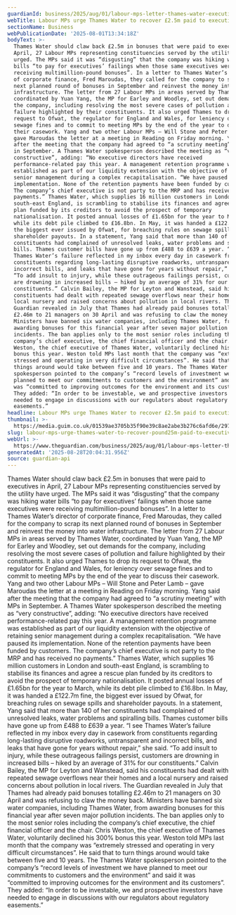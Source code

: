 ```yaml
---
guardianId: business/2025/aug/01/labour-mps-letter-thames-water-executive-bonuses
webTitle: Labour MPs urge Thames Water to recover £2.5m paid to executives in April
sectionName: Business
webPublicationDate: '2025-08-01T13:34:18Z'
bodyText: >-
  Thames Water should claw back £2.5m in bonuses that were paid to executives in
  April, 27 Labour MPs representing constituencies served by the utility have
  urged. The MPs said it was “disgusting” that the company was hiking water
  bills “to pay for executives’ failings when those same executives were
  receiving multimillion-pound bonuses”. In a letter to Thames Water’s director
  of corporate finance, Fred Maroudas, they called for the company to scrap its
  next planned round of bonuses in September and reinvest the money into water
  infrastructure. The letter from 27 Labour MPs in areas served by Thames Water,
  coordinated by Yuan Yang, the MP for Earley and Woodley, set out demands for
  the company, including resolving the most severe cases of pollution and
  failure highlighted by their constituents. It also urged Thames to drop its
  request to Ofwat, the regulator for England and Wales, for leniency over
  sewage fines and to commit to meeting MPs by the end of the year to discuss
  their casework. Yang and two other Labour MPs – Will Stone and Peter Lamb –
  gave Maroudas the letter at a meeting in Reading on Friday morning. Yang said
  after the meeting that the company had agreed to “a scrutiny meeting” with MPs
  in September. A Thames Water spokesperson described the meeting as “very
  constructive”, adding: “No executive directors have received
  performance-related pay this year. A management retention programme was
  established as part of our liquidity extension with the objective of retaining
  senior management during a complex recapitalisation. “We have paused its
  implementation. None of the retention payments have been funded by customers.
  The company’s chief executive is not party to the MRP and has received no
  payments.” Thames Water, which supplies 16 million customers in London and
  south-east England, is scrambling to stabilise its finances and agree a rescue
  plan funded by its creditors to avoid the prospect of temporary
  nationalisation. It posted annual losses of £1.65bn for the year to March,
  while its debt pile climbed to £16.8bn. In May, it was handed a £122.7m fine,
  the biggest ever issued by Ofwat, for breaching rules on sewage spills and
  shareholder payouts. In a statement, Yang said that more than 140 of her
  constituents had complained of unresolved leaks, water problems and spiralling
  bills. Thames customer bills have gone up from £488 to £639 a year. “I see
  Thames Water’s failure reflected in my inbox every day in casework from
  constituents regarding long-lasting disruptive roadworks, untransparent and
  incorrect bills, and leaks that have gone for years without repair,” she said.
  “To add insult to injury, while these outrageous failings persist, customers
  are drowning in increased bills – hiked by an average of 31% for our
  constituents.” Calvin Bailey, the MP for Leyton and Wanstead, said his
  constituents had dealt with repeated sewage overflows near their homes and a
  local nursery and raised concerns about pollution in local rivers. The
  Guardian revealed in July that Thames had already paid bonuses totalling
  £2.46m to 21 managers on 30 April and was refusing to claw the money back.
  Ministers have banned six water companies, including Thames Water, from
  awarding bonuses for this financial year after seven major pollution
  incidents. The ban applies only to the most senior roles including the
  company’s chief executive, the chief financial officer and the chair. Chris
  Weston, the chief executive of Thames Water, voluntarily declined his 300%
  bonus this year. Weston told MPs last month that the company was “extremely
  stressed and operating in very difficult circumstances”. He said that to turn
  things around would take between five and 10 years. The Thames Water
  spokesperson pointed to the company’s “record levels of investment we have
  planned to meet our commitments to customers and the environment” and said it
  was “committed to improving outcomes for the environment and its customers”.
  They added: “In order to be investable, we and prospective investors have
  needed to engage in discussions with our regulators about regulatory
  easements.”
headline: Labour MPs urge Thames Water to recover £2.5m paid to executives in April
thumbnail: >-
  https://media.guim.co.uk/01539ae3705b35f90e39c8ae2abe3b276c6afd6e/297_0_4405_3524/500.jpg
slug: labour-mps-urge-thames-water-to-recover-pound25m-paid-to-executives-in-april
webUrl: >-
  https://www.theguardian.com/business/2025/aug/01/labour-mps-letter-thames-water-executive-bonuses
generatedAt: '2025-08-28T20:04:31.956Z'
source: guardian-api
---
```

Thames Water should claw back £2.5m in bonuses that were paid to executives in April, 27 Labour MPs representing constituencies served by the utility have urged. The MPs said it was “disgusting” that the company was hiking water bills “to pay for executives’ failings when those same executives were receiving multimillion-pound bonuses”. In a letter to Thames Water’s director of corporate finance, Fred Maroudas, they called for the company to scrap its next planned round of bonuses in September and reinvest the money into water infrastructure. The letter from 27 Labour MPs in areas served by Thames Water, coordinated by Yuan Yang, the MP for Earley and Woodley, set out demands for the company, including resolving the most severe cases of pollution and failure highlighted by their constituents. It also urged Thames to drop its request to Ofwat, the regulator for England and Wales, for leniency over sewage fines and to commit to meeting MPs by the end of the year to discuss their casework. Yang and two other Labour MPs – Will Stone and Peter Lamb – gave Maroudas the letter at a meeting in Reading on Friday morning. Yang said after the meeting that the company had agreed to “a scrutiny meeting” with MPs in September. A Thames Water spokesperson described the meeting as “very constructive”, adding: “No executive directors have received performance-related pay this year. A management retention programme was established as part of our liquidity extension with the objective of retaining senior management during a complex recapitalisation. “We have paused its implementation. None of the retention payments have been funded by customers. The company’s chief executive is not party to the MRP and has received no payments.” Thames Water, which supplies 16 million customers in London and south-east England, is scrambling to stabilise its finances and agree a rescue plan funded by its creditors to avoid the prospect of temporary nationalisation. It posted annual losses of £1.65bn for the year to March, while its debt pile climbed to £16.8bn. In May, it was handed a £122.7m fine, the biggest ever issued by Ofwat, for breaching rules on sewage spills and shareholder payouts. In a statement, Yang said that more than 140 of her constituents had complained of unresolved leaks, water problems and spiralling bills. Thames customer bills have gone up from £488 to £639 a year. “I see Thames Water’s failure reflected in my inbox every day in casework from constituents regarding long-lasting disruptive roadworks, untransparent and incorrect bills, and leaks that have gone for years without repair,” she said. “To add insult to injury, while these outrageous failings persist, customers are drowning in increased bills – hiked by an average of 31% for our constituents.” Calvin Bailey, the MP for Leyton and Wanstead, said his constituents had dealt with repeated sewage overflows near their homes and a local nursery and raised concerns about pollution in local rivers. The Guardian revealed in July that Thames had already paid bonuses totalling £2.46m to 21 managers on 30 April and was refusing to claw the money back. Ministers have banned six water companies, including Thames Water, from awarding bonuses for this financial year after seven major pollution incidents. The ban applies only to the most senior roles including the company’s chief executive, the chief financial officer and the chair. Chris Weston, the chief executive of Thames Water, voluntarily declined his 300% bonus this year. Weston told MPs last month that the company was “extremely stressed and operating in very difficult circumstances”. He said that to turn things around would take between five and 10 years. The Thames Water spokesperson pointed to the company’s “record levels of investment we have planned to meet our commitments to customers and the environment” and said it was “committed to improving outcomes for the environment and its customers”. They added: “In order to be investable, we and prospective investors have needed to engage in discussions with our regulators about regulatory easements.”
